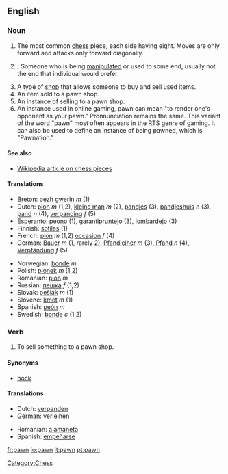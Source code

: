 ==English==

===Noun===
{{en-noun-reg}}

# The most common [[chess]] piece, each side having eight.  Moves are only forward and attacks only forward diagonally.
# {{colloquial}}: Someone who is being [[manipulate]]d or used to some end, usually not the end that individual would prefer.
# A type of [[shop]] that allows someone to buy and sell used items.
# An item sold to a pawn shop.
# An instance of selling to a pawn shop.
# An instance used in online gaming, pawn can mean "to render one's opponent as your pawn." Pronnunciation remains the same. This variant of the word "pawn" most often appears in the RTS genre of gaming. It can also be used to define an instance of being pawned, which is "Pawnation."

====See also====
*[[w:Chess_piece|Wikipedia article on chess pieces]]

====Translations====
{{top}}
*Breton: [[pezh]] [[gwerin]] ''m'' (1)
*Dutch: [[pion]] ''m'' (1,2), [[kleine man]] ''m'' (2), [[pandjes]] (3), [[pandjeshuis]] ''n'' (3), [[pand]] ''n'' (4), [[verpanding]] ''f'' (5)
*Esperanto: [[peono]] (1), [[garantipruntejo]] (3), [[lombardejo]] (3)
*Finnish: [[sotilas]] (1)
*French: [[pion]] ''m'' (1,2) [[occasion]] ''f'' (4)
*German: [[Bauer]] ''m'' (1, rarely 2), [[Pfandleiher]] ''m'' (3), [[Pfand]] ''n'' (4), [[Verpfändung]] ''f'' (5)
{{mid}}
*Norwegian: [[bonde]] ''m''
*Polish: [[pionek]] ''m'' (1,2)
*Romanian: [[pion]] ''m''
*Russian: [[пешка]] ''f'' (1,2)
*Slovak: [[pešiak]] ''m'' (1)
*Slovene: [[kmet]] ''m'' (1)
*Spanish: [[peón]] ''m''
*Swedish: [[bonde]] ''c'' (1,2)
{{bottom}}

===Verb===
{{en-infl-reg-consonant|pawn||}}

# To sell something to a pawn shop.

====Synonyms====
*[[hock]]

====Translations====
{{top}}
*Dutch: [[verpanden]]
*German: [[verleihen]]
{{mid}}
*Romanian: [[a amaneta]]
*Spanish: [[empeñarse]]
{{bottom}}

[[Category:Chess]]

[[fr:pawn]]
[[io:pawn]]
[[it:pawn]]
[[pt:pawn]]